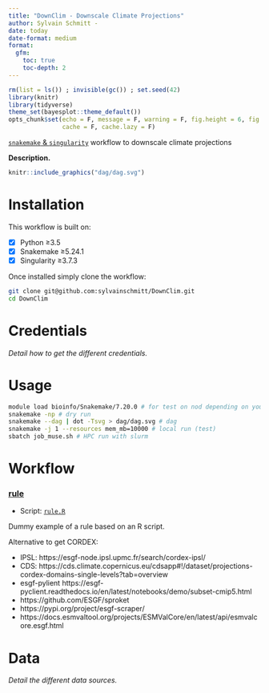 ```yaml
---
title: "DownClim - Downscale Climate Projections"
author: Sylvain Schmitt -
date: today
date-format: medium
format: 
  gfm:
    toc: true
    toc-depth: 2
---
```


```r
rm(list = ls()) ; invisible(gc()) ; set.seed(42)
library(knitr)
library(tidyverse)
theme_set(bayesplot::theme_default())
opts_chunk$set(echo = F, message = F, warning = F, fig.height = 6, fig.width = 8,
               cache = F, cache.lazy = F)
```

[`snakemake` & `singularity`](https://github.com/sylvainschmitt/snakemake_singularity) workflow to downscale climate projections

**Description.**

```r
knitr::include_graphics("dag/dag.svg")
```

# Installation

This workflow is built on:

-   [x] Python ≥3.5
-   [x] Snakemake ≥5.24.1
-   [x] Singularity ≥3.7.3

Once installed simply clone the workflow:

```bash
git clone git@github.com:sylvainschmitt/DownClim.git
cd DownClim
```

# Credentials

*Detail how to get the different credentials.*

# Usage

```bash
module load bioinfo/Snakemake/7.20.0 # for test on nod depending on your HPC
snakemake -np # dry run
snakemake --dag | dot -Tsvg > dag/dag.svg # dag
snakemake -j 1 --resources mem_mb=10000 # local run (test)
sbatch job_muse.sh # HPC run with slurm
```

# Workflow

### [rule](https://github.com/sylvainschmitt/smkTemplate/blob/main/rules/rule.smk)

-   Script: [`rule.R`](https://github.com/sylvainschmitt/smkTemplate/blob/main/scripts/rule.R)

Dummy example of a rule based on an R script.

Alternative to get CORDEX:

-   IPSL: https://esgf-node.ipsl.upmc.fr/search/cordex-ipsl/
-   CDS: https://cds.climate.copernicus.eu/cdsapp#!/dataset/projections-cordex-domains-single-levels?tab=overview
-   esgf-pylient https://esgf-pyclient.readthedocs.io/en/latest/notebooks/demo/subset-cmip5.html
-   https://github.com/ESGF/sproket
-   https://pypi.org/project/esgf-scraper/
-   https://docs.esmvaltool.org/projects/ESMValCore/en/latest/api/esmvalcore.esgf.html

# Data

*Detail the different data sources.*

